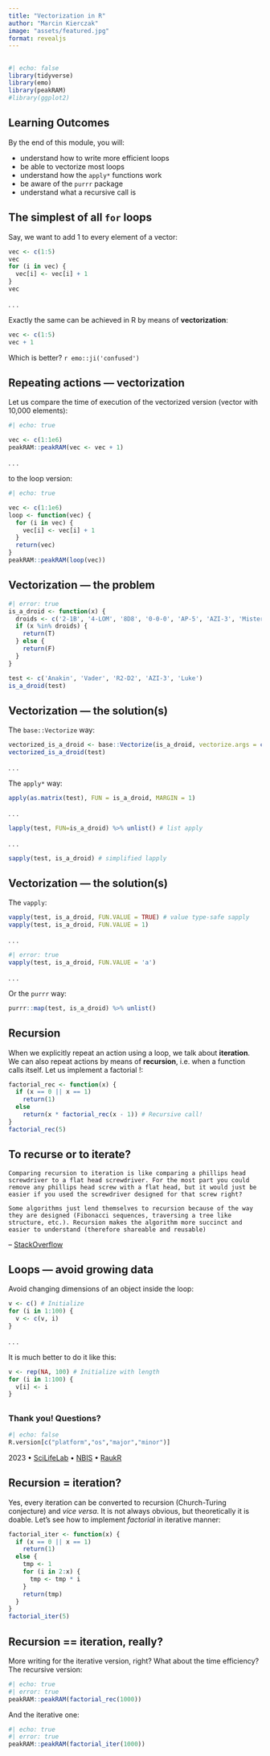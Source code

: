 ```yaml
---
title: "Vectorization in R"
author: "Marcin Kierczak"
image: "assets/featured.jpg"
format: revealjs
---
```


## {visibility="hidden"}

```r
#| echo: false
library(tidyverse)
library(emo)
library(peakRAM)
#library(ggplot2)
```

## Learning Outcomes

By the end of this module, you will:

- understand how to write more efficient loops
- be able to vectorize most loops
- understand how the `apply*` functions work
- be aware of the `purrr` package
- understand what a recursive call is

## The simplest of all `for` loops

Say, we want to add 1 to every element of a vector:

```r
vec <- c(1:5)
vec
for (i in vec) {
  vec[i] <- vec[i] + 1
}
vec
```

. . .

Exactly the same can be achieved in R by means of **vectorization**:

```r
vec <- c(1:5)
vec + 1
```

Which is better? `r emo::ji('confused')`

## Repeating actions &mdash; vectorization

Let us compare the time of execution of the vectorized version (vector with 10,000 elements):

```r
#| echo: true

vec <- c(1:1e6)
peakRAM::peakRAM(vec <- vec + 1)
```

. . .

to the loop version:

```r
#| echo: true

vec <- c(1:1e6)
loop <- function(vec) {
  for (i in vec) {
    vec[i] <- vec[i] + 1
  }
  return(vec)
}
peakRAM::peakRAM(loop(vec))
```

## Vectorization &mdash; the problem

```r
#| error: true
is_a_droid <- function(x) {
  droids <- c('2-1B', '4-LOM', '8D8', '0-0-0', 'AP-5', 'AZI-3', 'Mister Bones', 'BB-8', 'BB-9E', 'BD-1', 'BT-1', 'C1-10P', 'C-3PO', 'R2-D2')
  if (x %in% droids) {
    return(T)
  } else {
    return(F)
  }
}

test <- c('Anakin', 'Vader', 'R2-D2', 'AZI-3', 'Luke')
is_a_droid(test)
```

## Vectorization &mdash; the solution(s)

The `base::Vectorize` way:

```r
vectorized_is_a_droid <- base::Vectorize(is_a_droid, vectorize.args = c('x'))
vectorized_is_a_droid(test)
```

. . .

The `apply*` way:

```r
apply(as.matrix(test), FUN = is_a_droid, MARGIN = 1)
```

. . .

```r
lapply(test, FUN=is_a_droid) %>% unlist() # list apply
```

. . .

```r
sapply(test, is_a_droid) # simplified lapply
```

## Vectorization &mdash; the solution(s)

The `vapply`:

```r
vapply(test, is_a_droid, FUN.VALUE = TRUE) # value type-safe sapply 
vapply(test, is_a_droid, FUN.VALUE = 1)
```

. . .

```r
#| error: true
vapply(test, is_a_droid, FUN.VALUE = 'a')
```

. . .

Or the `purrr` way:

```r
purrr::map(test, is_a_droid) %>% unlist()
```

## Recursion

When we explicitly repeat an action using a loop, we talk about **iteration**. We can also repeat actions by means of **recursion**, i.e. when a function calls itself. Let us implement a factorial $!$:

```r
factorial_rec <- function(x) {
  if (x == 0 || x == 1)
    return(1)
  else
    return(x * factorial_rec(x - 1)) # Recursive call!
}
factorial_rec(5)
```

## To recurse or to iterate?

    Comparing recursion to iteration is like comparing a phillips head screwdriver to a flat head screwdriver. For the most part you could remove any phillips head screw with a flat head, but it would just be easier if you used the screwdriver designed for that screw right?

    Some algorithms just lend themselves to recursion because of the way they are designed (Fibonacci sequences, traversing a tree like structure, etc.). Recursion makes the algorithm more succinct and easier to understand (therefore shareable and reusable)

 -- [StackOverflow](https://stackoverflow.com/questions/72209/recursion-or-iteration)
 
## Loops &mdash; avoid growing data

Avoid changing dimensions of an object inside the loop:

```r
v <- c() # Initialize
for (i in 1:100) {
  v <- c(v, i)
}
```

. . .

It is much better to do it like this:

```r
v <- rep(NA, 100) # Initialize with length
for (i in 1:100) {
  v[i] <- i
}
```

## {background-image="../../assets/images/cover.jpg"}

### Thank you! Questions?

```r
#| echo: false
R.version[c("platform","os","major","minor")]
```

[2023 • [SciLifeLab](https://www.scilifelab.se/) • [NBIS](https://nbis.se/) • [RaukR](https://nbisweden.github.io/workshop-RaukR-2306/)]{.smaller}

## Recursion = iteration?

Yes, every iteration can be converted to recursion (Church-Turing conjecture) and *vice versa*. It is not always obvious, but theoretically it is doable. Let's see how to implement *factorial* in iterative manner:

```r
factorial_iter <- function(x) {
  if (x == 0 || x == 1)
    return(1)
  else {
    tmp <- 1
    for (i in 2:x) {
      tmp <- tmp * i
    }
    return(tmp)  
  }
}
factorial_iter(5)
```

## Recursion == iteration, really?

More writing for the iterative version, right? What about the time efficiency?  
The recursive version:
```r
#| echo: true
#| error: true
peakRAM::peakRAM(factorial_rec(1000))
```

And the iterative one:

```r
#| echo: true
#| error: true
peakRAM::peakRAM(factorial_iter(1000))
```

